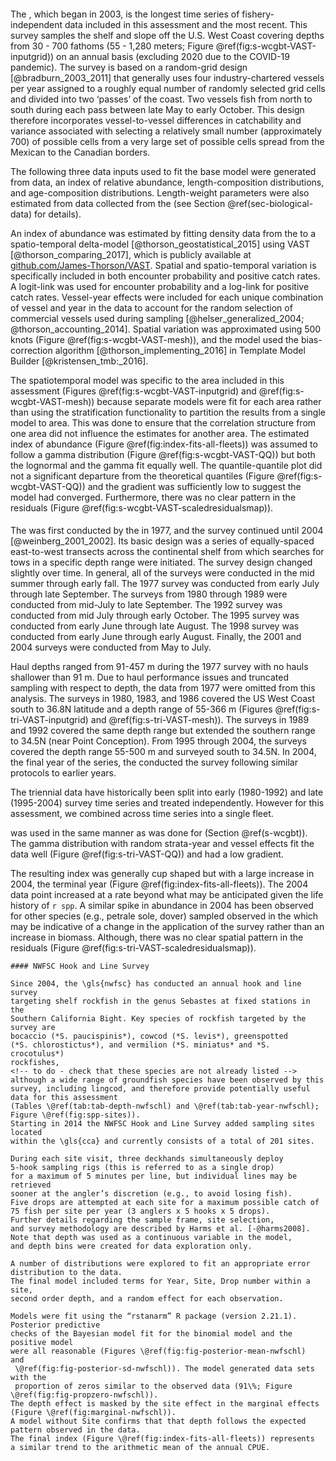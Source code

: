 #### \acrlong{s-wcgbt} {#s-wcgbt}

The \Gls{s-wcgbt}, which began in 2003,
is the longest time series of fishery-independent data
included in this assessment and the most recent.
This survey samples the shelf and slope off the U.S. West Coast covering depths
from 30 - 700 fathoms (55 - 1,280 meters; Figure \@ref(fig:s-wcgbt-VAST-inputgrid))
on an annual basis (excluding 2020 due to the COVID-19 pandemic).
The survey is based on a random-grid design [@bradburn_2003_2011] that
generally uses four industry-chartered vessels per year
assigned to a roughly equal number of randomly selected grid cells and
divided into two 'passes' of the coast.
Two vessels fish from north to south during each pass between late May to early October.
This design therefore incorporates vessel-to-vessel differences in catchability
and variance associated with selecting a relatively small number (approximately 700)
of possible cells from a very large set of possible cells spread from
the Mexican to the Canadian borders.

The following three data inputs used to fit the base model were generated from \Gls{s-wcgbt} data, an index of relative
abundance, length-composition distributions, and age-composition distributions. Length-weight 
parameters were also estimated from data collected from the \Gls{s-wcgbt}
(see Section \@ref(sec-biological-data) for details).

An index of abundance was estimated by fitting density data from the \gls{s-wcgbt} to a
spatio-temporal delta-model [@thorson_geostatistical_2015]
using VAST [@thorson_comparing_2017],
which is publicly available at [github.com/James-Thorson/VAST](https://github.com/James-Thorson/VAST).
Spatial and spatio-temporal variation is specifically included in both
encounter probability and positive catch rates.
A logit-link was used for encounter probability and
a log-link for positive catch rates.
Vessel-year effects were included for each unique combination of
vessel and year in the data to account for the random selection of
commercial vessels used during sampling
[@helser_generalized_2004; @thorson_accounting_2014].
Spatial variation was approximated using 500 knots (Figure \@ref(fig:s-wcgbt-VAST-mesh)),
and the model used the bias-correction algorithm
[@thorson_implementing_2016] in Template Model Builder [@kristensen_tmb:_2016].

The spatiotemporal model was specific to the area included in this assessment
(Figures \@ref(fig:s-wcgbt-VAST-inputgrid) and \@ref(fig:s-wcgbt-VAST-mesh))
because separate models were fit for each area rather than
using the stratification functionality to partition the results from a single
model to area. This was done to ensure that the correlation structure
from one area did not influence the estimates for another area.
The estimated index of abundance (Figure \@ref(fig:index-fits-all-fleets))
was assumed to follow a gamma distribution
(Figure \@ref(fig:s-wcgbt-VAST-QQ))
but both the lognormal and the gamma fit equally well.
The quantile-quantile plot did not a significant departure from the
theoretical quantiles (Figure \@ref(fig:s-wcgbt-VAST-QQ)) and
the gradient was sufficiently low to suggest the model had converged.
Furthermore, there was no clear pattern in the residuals (Figure \@ref(fig:s-wcgbt-VAST-scaledresidualsmap)).

#### \acrlong{s-tri}

The \gls{s-tri} was first conducted by the \gls{afsc} in 1977, and the survey continued until 2004 [@weinberg_2001_2002].
Its basic design was a series of equally-spaced east-to-west transects across the continental shelf from which searches for tows in a specific depth range were initiated.
The survey design changed slightly over time.
In general, all of the surveys were conducted in the mid summer through early fall.
The 1977 survey was conducted from early July through late September.
The surveys from 1980 through 1989 were conducted from mid-July to late September.
The 1992 survey was conducted from mid July through early October.
The 1995 survey was conducted from early June through late August.
The 1998 survey was conducted from early June through early August.
Finally, the 2001 and 2004 surveys were conducted from May to July.

Haul depths ranged from 91-457 m during the 1977 survey with no hauls shallower than 91 m.
Due to haul performance issues and truncated sampling with respect to depth, the data from 1977 were omitted from this analysis.
The surveys in 1980, 1983, and 1986 covered the US West Coast south to 36.8\textdegree N latitude and a depth range of 55-366 m
(Figures \@ref(fig:s-tri-VAST-inputgrid) and \@ref(fig:s-tri-VAST-mesh)).
The surveys in 1989 and 1992 covered the same depth range but extended the southern range to 34.5\textdegree N (near Point Conception).
From 1995 through 2004, the surveys covered the depth range 55-500 m and surveyed south to 34.5\textdegree N.
In 2004, the final year of the \gls{s-tri} series, the \gls{nwfsc} \gls{fram} conducted the survey following similar protocols to earlier years.

The triennial data have historically been split into early (1980-1992) 
and late (1995-2004) survey time series and treated independently.
However for this assessment, we combined across time series into a single fleet.

\Glsentrylong{vast} was used in the same manner as was done for (Section \@ref(s-wcgbt)).
The gamma distribution with random strata-year and vessel effects fit the data well (Figure \@ref(fig:s-tri-VAST-QQ)) and
had a low gradient.

The resulting index was generally cup shaped but with a large increase in 2004,
the terminal year (Figure \@ref(fig:index-fits-all-fleets)).
The 2004 data point increased at a rate beyond what may be anticipated given the life history of `r spp`.
A similar spike in abundance in 2004 has been observed for other species (e.g., petrale sole, dover) sampled observed in the \gls{s-tri} which
may be indicative of a change in the application of the survey
rather than an increase in biomass.
Although, there was no clear spatial pattern in the residuals (Figure \@ref(fig:s-tri-VAST-scaledresidualsmap)).

```asis
#### NWFSC Hook and Line Survey

Since 2004, the \gls{nwfsc} has conducted an annual hook and line survey
targeting shelf rockfish in the genus Sebastes at fixed stations in the
Southern California Bight. Key species of rockfish targeted by the survey are
bocaccio (*S. paucispinis*), cowcod (*S. levis*), greenspotted
(*S. chlorostictus*), and vermilion (*S. miniatus* and *S. crocotulus*)
rockfishes,
<!-- to do - check that these species are not already listed -->
although a wide range of groundfish species have been observed by this survey, including lingcod, and therefore provide potentially useful data for this assessment
(Tables \@ref(tab:tab-depth-nwfschl) and \@ref(tab:tab-year-nwfschl); Figure \@ref(fig:spp-sites)).
Starting in 2014 the NWFSC Hook and Line Survey added sampling sites located
within the \gls{cca} and currently consists of a total of 201 sites. 

During each site visit, three deckhands simultaneously deploy
5-hook sampling rigs (this is referred to as a single drop)
for a maximum of 5 minutes per line, but individual lines may be retrieved
sooner at the angler’s discretion (e.g., to avoid losing fish).
Five drops are attempted at each site for a maximum possible catch of
75 fish per site per year (3 anglers x 5 hooks x 5 drops).
Further details regarding the sample frame, site selection,
and survey methodology are described by Harms et al. [-@harms2008].
Note that depth was used as a continuous variable in the model,
and depth bins were created for data exploration only.

A number of distributions were explored to fit an appropriate error distribution to the data.
The final model included terms for Year, Site, Drop number within a site,
second order depth, and a random effect for each observation.

Models were fit using the “rstanarm” R package (version 2.21.1). Posterior predictive 
checks of the Bayesian model fit for the binomial model and the positive model 
were all reasonable (Figures \@ref(fig:fig-posterior-mean-nwfschl)  and 
 \@ref(fig:fig-posterior-sd-nwfschl)). The model generated data sets with the 
 proportion of zeros similar to the observed data (91\%; Figure \@ref(fig:fig-propzero-nwfschl)).
The depth effect is masked by the site effect in the marginal effects (Figure \@ref(fig:marginal-nwfschl)).
A model without Site confirms that that depth follows the expected pattern observed in the data.
The final index (Figure \@ref(fig:index-fits-all-fleets)) represents
a similar trend to the arithmetic mean of the annual CPUE.
```
